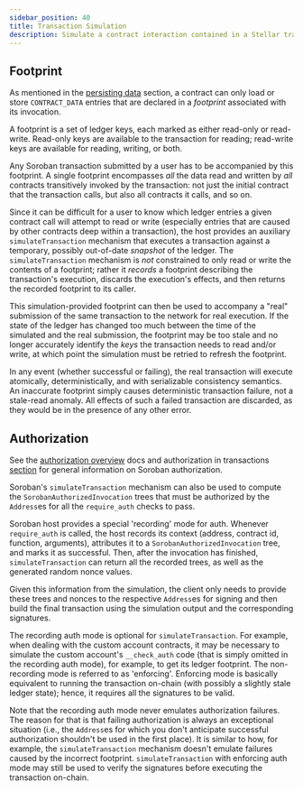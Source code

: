 ```yaml
---
sidebar_position: 40
title: Transaction Simulation
description: Simulate a contract interaction contained in a Stellar transaction.
---
```


## Footprint

As mentioned in the [persisting data](../persisting-data.mdx) section, a contract can only load or store `CONTRACT_DATA` entries that are declared in a _footprint_ associated with its invocation.

A footprint is a set of ledger keys, each marked as either read-only or read-write. Read-only keys are available to the transaction for reading; read-write keys are available for reading, writing, or both.

Any Soroban transaction submitted by a user has to be accompanied by this footprint. A single footprint encompasses _all_ the data read and written by _all_ contracts transitively invoked by the transaction: not just the initial contract that the transaction calls, but also all contracts it calls, and so on.

Since it can be difficult for a user to know which ledger entries a given contract call will attempt to read or write (especially entries that are caused by other contracts deep within a transaction), the host provides an auxiliary `simulateTransaction` mechanism that executes a transaction against a temporary, possibly out-of-date _snapshot_ of the ledger. The `simulateTransaction` mechanism is _not_ constrained to only read or write the contents of a footprint; rather it _records_ a footprint describing the transaction's execution, discards the execution's effects, and then returns the recorded footprint to its caller.

This simulation-provided footprint can then be used to accompany a "real" submission of the same transaction to the network for real execution. If the state of the ledger has changed too much between the time of the simulated and the real submission, the footprint may be too stale and no longer accurately identify the _keys_ the transaction needs to read and/or write, at which point the simulation must be retried to refresh the footprint.

In any event (whether successful or failing), the real transaction will execute atomically, deterministically, and with serializable consistency semantics. An inaccurate footprint simply causes deterministic transaction failure, not a stale-read anomaly. All effects of such a failed transaction are discarded, as they would be in the presence of any other error.

## Authorization

See the [authorization overview](../authorization.mdx) docs and authorization in
transactions [section][auth-data] for general information on Soroban
authorization.

[auth-data]: stellar-transaction.mdx#authorization-data

Soroban's `simulateTransaction` mechanism can also be used to compute the `SorobanAuthorizedInvocation` trees
that must be authorized by the `Address`es for all the
`require_auth` checks to pass.

Soroban host provides a special 'recording' mode for auth. Whenever
`require_auth` is called, the host records its context (address, contract id,
function, arguments), attributes it to a `SorobanAuthorizedInvocation` tree, and marks
it as successful. Then, after the invocation has finished, `simulateTransaction` can return
all the recorded trees, as well as the generated random nonce values.

Given this information from the simulation, the client only needs to provide these
trees and nonces to the respective `Address`es for signing and then build the
final transaction using the simulation output and the corresponding signatures.

The recording auth mode is optional for `simulateTransaction`. For example, when dealing
with the custom account contracts, it may be necessary to simulate the custom
account's `__check_auth` code (that is simply omitted in the recording auth mode),
for example, to get its ledger footprint. The non-recording mode is referred to
as 'enforcing'. Enforcing mode is basically equivalent to running the
transaction on-chain (with possibly a slightly stale ledger state); hence, it
requires all the signatures to be valid.

Note that the recording auth mode never emulates authorization failures. The
reason for that is that failing authorization is always an exceptional
situation (i.e., the `Address`es for which you don't anticipate successful
authorization shouldn't be used in the first place). It is similar to how, for
example, the `simulateTransaction` mechanism doesn't emulate failures caused by the incorrect
footprint. `simulateTransaction` with enforcing auth mode may still be used to verify the
signatures before executing the transaction on-chain.
